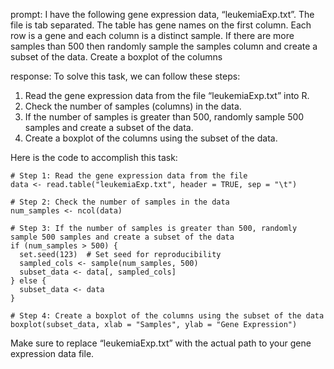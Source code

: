 prompt:
I have the following gene expression data, "leukemiaExp.txt". The file is tab separated. The table has gene names on the first column. Each row is a gene and each column is a distinct sample.  If there are more samples than 500 then randomly sample the samples column and create a subset of the data. Create a boxplot of the columns

response:
To solve this task, we can follow these steps:

1. Read the gene expression data from the file "leukemiaExp.txt" into R.
2. Check the number of samples (columns) in the data.
3. If the number of samples is greater than 500, randomly sample 500 samples and create a subset of the data.
4. Create a boxplot of the columns using the subset of the data.

Here is the code to accomplish this task:

```
# Step 1: Read the gene expression data from the file
data <- read.table("leukemiaExp.txt", header = TRUE, sep = "\t")

# Step 2: Check the number of samples in the data
num_samples <- ncol(data)

# Step 3: If the number of samples is greater than 500, randomly sample 500 samples and create a subset of the data
if (num_samples > 500) {
  set.seed(123)  # Set seed for reproducibility
  sampled_cols <- sample(num_samples, 500)
  subset_data <- data[, sampled_cols]
} else {
  subset_data <- data
}

# Step 4: Create a boxplot of the columns using the subset of the data
boxplot(subset_data, xlab = "Samples", ylab = "Gene Expression")
```

Make sure to replace "leukemiaExp.txt" with the actual path to your gene expression data file.
